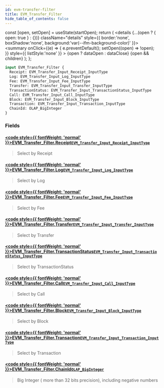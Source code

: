```yaml
---
id: evm-transfer-filter
title: EVM_Transfer_Filter
hide_table_of_contents: false
---
```







  const [open, setOpen] = useState(startOpen);
  return (
    <details {...(open ? { open: true } : {})} className="details" style={{ border:'none', boxShadow:'none', background:'var(--ifm-background-color)' }}>
      <summary
        onClick={(e) => {
          e.preventDefault();
          setOpen((open) => !open);
        }}
        style={{ listStyle:'none' }}
      >
      {open ? dataOpen : dataClose}
      </summary>
      {open && children}
    </details>
  );
};







```graphql
input EVM_Transfer_Filter {
  Receipt: EVM_Transfer_Input_Receipt_InputType
  Log: EVM_Transfer_Input_Log_InputType
  Fee: EVM_Transfer_Input_Fee_InputType
  Transfer: EVM_Transfer_Input_Transfer_InputType
  TransactionStatus: EVM_Transfer_Input_TransactionStatus_InputType
  Call: EVM_Transfer_Input_Call_InputType
  Block: EVM_Transfer_Input_Block_InputType
  Transaction: EVM_Transfer_Input_Transaction_InputType
  ChainId: OLAP_BigInteger
}
```




### Fields

#### [<code style={{ fontWeight: 'normal' }}>EVM_Transfer_Filter.<b>Receipt</b></code>](#)<Bullet />[`EVM_Transfer_Input_Receipt_InputType`](/docs/graphql-reference/inputs/evm-transfer-input-receipt-input-type) <Badge class="secondary" text="input"/>
> Select by Receipt
> 

#### [<code style={{ fontWeight: 'normal' }}>EVM_Transfer_Filter.<b>Log</b></code>](#)<Bullet />[`EVM_Transfer_Input_Log_InputType`](/docs/graphql-reference/inputs/evm-transfer-input-log-input-type) <Badge class="secondary" text="input"/>
> Select by Log
> 

#### [<code style={{ fontWeight: 'normal' }}>EVM_Transfer_Filter.<b>Fee</b></code>](#)<Bullet />[`EVM_Transfer_Input_Fee_InputType`](/docs/graphql-reference/inputs/evm-transfer-input-fee-input-type) <Badge class="secondary" text="input"/>
> Select by Fee
> 

#### [<code style={{ fontWeight: 'normal' }}>EVM_Transfer_Filter.<b>Transfer</b></code>](#)<Bullet />[`EVM_Transfer_Input_Transfer_InputType`](/docs/graphql-reference/inputs/evm-transfer-input-transfer-input-type) <Badge class="secondary" text="input"/>
> Select by Transfer
> 

#### [<code style={{ fontWeight: 'normal' }}>EVM_Transfer_Filter.<b>TransactionStatus</b></code>](#)<Bullet />[`EVM_Transfer_Input_TransactionStatus_InputType`](/docs/graphql-reference/inputs/evm-transfer-input-transaction-status-input-type) <Badge class="secondary" text="input"/>
> Select by TransactionStatus
> 

#### [<code style={{ fontWeight: 'normal' }}>EVM_Transfer_Filter.<b>Call</b></code>](#)<Bullet />[`EVM_Transfer_Input_Call_InputType`](/docs/graphql-reference/inputs/evm-transfer-input-call-input-type) <Badge class="secondary" text="input"/>
> Select by Call
> 

#### [<code style={{ fontWeight: 'normal' }}>EVM_Transfer_Filter.<b>Block</b></code>](#)<Bullet />[`EVM_Transfer_Input_Block_InputType`](/docs/graphql-reference/inputs/evm-transfer-input-block-input-type) <Badge class="secondary" text="input"/>
> Select by Block
> 

#### [<code style={{ fontWeight: 'normal' }}>EVM_Transfer_Filter.<b>Transaction</b></code>](#)<Bullet />[`EVM_Transfer_Input_Transaction_InputType`](/docs/graphql-reference/inputs/evm-transfer-input-transaction-input-type) <Badge class="secondary" text="input"/>
> Select by Transaction
> 

#### [<code style={{ fontWeight: 'normal' }}>EVM_Transfer_Filter.<b>ChainId</b></code>](#)<Bullet />[`OLAP_BigInteger`](/docs/graphql-reference/inputs/olap-big-integer) <Badge class="secondary" text="input"/>
> Big Integer ( more than 32 bits precision), including negative numbers
> 



